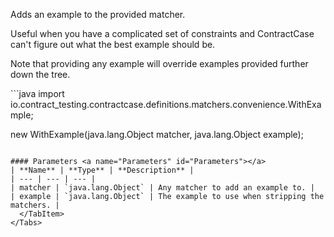 
Adds an example to the provided matcher.

Useful when you have a complicated
set of constraints and ContractCase can't figure out what the best example should be.

Note that providing any example will override examples provided further down the tree.

<Tabs groupId="language">
  <TabItem value="java" label="Java">
```java
import io.contract_testing.contractcase.definitions.matchers.convenience.WithExample;

new WithExample(java.lang.Object matcher, java.lang.Object example);
```

#### Parameters <a name="Parameters" id="Parameters"></a>
| **Name** | **Type** | **Description** |
| --- | --- | --- |
| matcher | `java.lang.Object` | Any matcher to add an example to. |
| example | `java.lang.Object` | The example to use when stripping the matchers. |
  </TabItem>
</Tabs>
